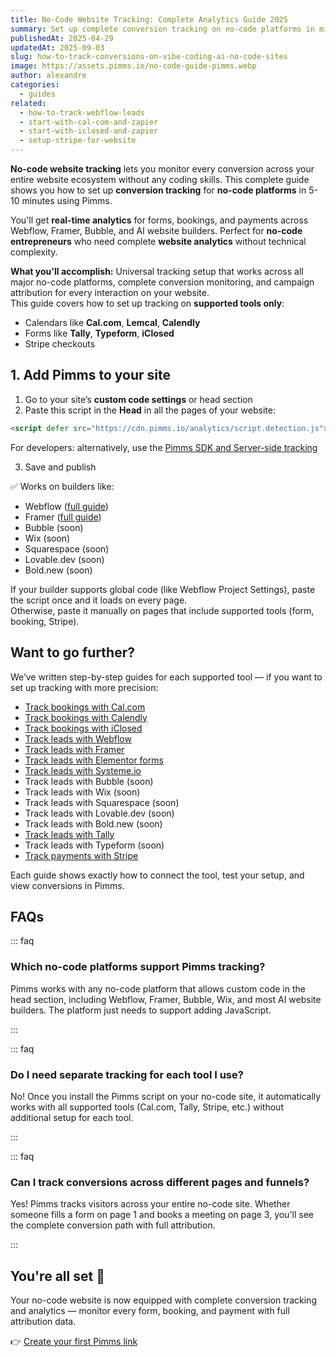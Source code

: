 ```yaml
---
title: No-Code Website Tracking: Complete Analytics Guide 2025
summary: Set up complete conversion tracking on no-code platforms in minutes. Track forms, bookings, and payments with full attribution across Webflow, Framer, Bubble, and AI builders.
publishedAt: 2025-04-29
updatedAt: 2025-09-03
slug: how-to-track-conversions-on-vibe-coding-ai-no-code-sites
image: https://assets.pimms.io/no-code-guide-pimms.webp
author: alexandre
categories:
  - guides
related:
  - how-to-track-webflow-leads
  - start-with-cal-com-and-zapier
  - start-with-iclosed-and-zapier
  - setup-stripe-for-website
---
```


**No-code website tracking** lets you monitor every conversion across your entire website ecosystem without any coding skills. This complete guide shows you how to set up **conversion tracking** for **no-code platforms** in 5-10 minutes using Pimms.

You'll get **real-time analytics** for forms, bookings, and payments across Webflow, Framer, Bubble, and AI website builders. Perfect for **no-code entrepreneurs** who need complete **website analytics** without technical complexity.

**What you'll accomplish:** Universal tracking setup that works across all major no-code platforms, complete conversion monitoring, and campaign attribution for every interaction on your website.  
This guide covers how to set up tracking on **supported tools only**:

- Calendars like **Cal.com**, **Lemcal**, **Calendly**
- Forms like **Tally**, **Typeform**, **iClosed**
- Stripe checkouts

## 1. Add Pimms to your site

1. Go to your site’s **custom code settings** or head section  
2. Paste this script in the **Head** in all the pages of your website:

```html
<script defer src="https://cdn.pimms.io/analytics/script.detection.js"></script>
```

For developers: alternatively, use the [Pimms SDK and Server-side tracking](/articles/introducing-conversion)

<LinkCard
  href="/freetools/site-checker"
  title="Verify your script installation"
  description="Use our free tool to automatically check if the Pimms analytics script is properly installed on your website."
/>

3. Save and publish

✅ Works on builders like:
- Webflow ([full guide](/articles/how-to-track-webflow-leads))
- Framer ([full guide](/articles/how-to-track-framer))
- Bubble (soon)
- Wix (soon)
- Squarespace (soon)
- Lovable.dev (soon)
- Bold.new (soon)

If your builder supports global code (like Webflow Project Settings), paste the script once and it loads on every page.  
Otherwise, paste it manually on pages that include supported tools (form, booking, Stripe).

## Want to go further?

We’ve written step-by-step guides for each supported tool — if you want to set up tracking with more precision:

- [Track bookings with Cal.com](/articles/start-with-cal-com-and-zapier)
- [Track bookings with Calendly](/articles/how-to-track-calendly)
- [Track bookings with iClosed](/articles/start-with-iclosed-and-zapier)
- [Track leads with Webflow](/articles/how-to-track-webflow-leads)
- [Track leads with Framer](/articles/how-to-track-framer)
- [Track leads with Elementor forms](/articles/how-to-track-elementor-form-leads)
- [Track leads with Systeme.io](/articles/how-to-track-systemeio-sales-and-leads)
- Track leads with Bubble (soon)
- Track leads with Wix (soon)
- Track leads with Squarespace (soon)
- Track leads with Lovable.dev (soon)
- Track leads with Bold.new (soon)
- [Track leads with Tally](/articles/how-to-track-tally)
- Track leads with Typeform (soon)
- [Track payments with Stripe](/articles/setup-stripe-for-website)

Each guide shows exactly how to connect the tool, test your setup, and view conversions in Pimms.

## FAQs

::: faq

### Which no-code platforms support Pimms tracking?

Pimms works with any no-code platform that allows custom code in the head section, including Webflow, Framer, Bubble, Wix, and most AI website builders. The platform just needs to support adding JavaScript.

:::

::: faq

### Do I need separate tracking for each tool I use?

No! Once you install the Pimms script on your no-code site, it automatically works with all supported tools (Cal.com, Tally, Stripe, etc.) without additional setup for each tool.

:::

::: faq

### Can I track conversions across different pages and funnels?

Yes! Pimms tracks visitors across your entire no-code site. Whether someone fills a form on page 1 and books a meeting on page 3, you'll see the complete conversion path with full attribution.

:::

## You're all set 🎉

Your no-code website is now equipped with complete conversion tracking and analytics — monitor every form, booking, and payment with full attribution data.

👉 [Create your first Pimms link](https://app.pimms.io)

<CallToAction />
